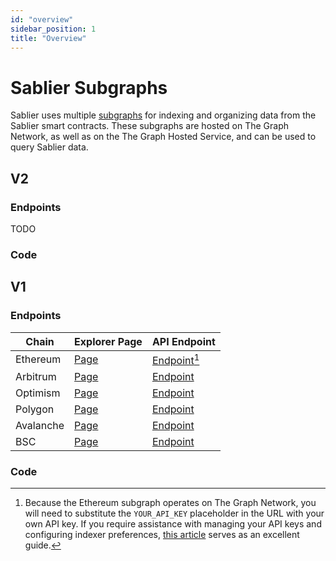 ```yaml
---
id: "overview"
sidebar_position: 1
title: "Overview"
---
```



# Sablier Subgraphs

Sablier uses multiple [subgraphs](https://thegraph.com/docs/about/introduction#what-the-graph-is) for indexing and
organizing data from the Sablier smart contracts. These subgraphs are hosted on The Graph Network, as well as on the The
Graph Hosted Service, and can be used to query Sablier data.

## V2

### Endpoints

TODO

### Code

<LinkPreview
  href="https://github.com/sablierhq/v2-subgraphs"
  icon="github"
  subtitle="GitHub"
  title="Github - sablierhq/sablier: Sablier V2 Subgraphs"
/>

## V1

### Endpoints

| Chain     | Explorer Page              | API Endpoint                      |
| --------- | -------------------------- | --------------------------------- |
| Ethereum  | [Page][explorer-ethereum]  | [Endpoint][endpoint-ethereum][^1] |
| Arbitrum  | [Page][explorer-arbitrum]  | [Endpoint][endpoint-arbitrum]     |
| Optimism  | [Page][explorer-optimism]  | [Endpoint][endpoint-optimism]     |
| Polygon   | [Page][explorer-matic]     | [Endpoint][endpoint-matic]        |
| Avalanche | [Page][explorer-avalanche] | [Endpoint][endpoint-avalanche]    |
| BSC       | [Page][explorer-bsc]       | [Endpoint][endpoint-bsc]          |

### Code

<LinkPreview
  href="https://github.com/sablierhq/v1-subgraph"
  icon="github"
  subtitle="GitHub"
  title="Github - sablierhq/sablier: Sablier V1 Subgraph"
/>

[endpoint-arbitrum]: https://api.thegraph.com/subgraphs/name/sablierhq/sablier-arbitrum
[endpoint-avalanche]: https://api.thegraph.com/subgraphs/name/sablierhq/sablier-avalanche
[endpoint-bsc]: https://api.thegraph.com/subgraphs/name/sablierhq/sablier-bsc
[endpoint-ethereum]:
  https://gateway.thegraph.com/api/YOUR_API_KEY/subgraphs/id/A5XzhYZ4muyRegVTYmwWbCbKWvD4LTWqac43CEGTEGdK
[endpoint-optimism]: https://api.thegraph.com/subgraphs/name/sablierhq/sablier-optimism
[endpoint-matic]: https://api.thegraph.com/subgraphs/name/sablierhq/sablier-matic
[explorer-arbitrum]: https://thegraph.com/hosted-service/subgraph/sablierhq/sablier-arbitrum
[explorer-avalanche]: https://thegraph.com/hosted-service/subgraph/sablierhq/sablier-avalanche
[explorer-bsc]: https://thegraph.com/hosted-service/subgraph/sablierhq/sablier-bsc
[explorer-ethereum]: https://thegraph.com/explorer/subgraph?id=A5XzhYZ4muyRegVTYmwWbCbKWvD4LTWqac43CEGTEGdK
[explorer-optimism]: https://thegraph.com/hosted-service/subgraph/sablierhq/sablier-optimism
[explorer-matic]: https://thegraph.com/hosted-service/subgraph/sablierhq/sablier-matic

[^1]:
    Because the Ethereum subgraph operates on The Graph Network, you will need to substitute the `YOUR_API_KEY`
    placeholder in the URL with your own API key. If you require assistance with managing your API keys and configuring
    indexer preferences, [this article](https://thegraph.com/docs/en/studio/managing-api-keys/) serves as an excellent
    guide.
